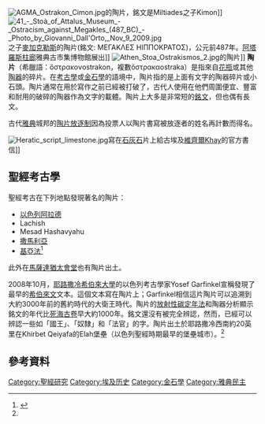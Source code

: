 [[Image:AGMA_Ostrakon_Cimon.jpg|right]]的陶片，銘文是Miltiades之子Kimon]]
[[File:41_-_Stoà_of_Attalus_Museum_-_Ostracism_against_Megakles_(487_BC)_-_Photo_by_Giovanni_Dall'Orto,_Nov_9_2009.jpg|thumb]]之子[[麥加克勒斯|麥加克勒斯]]的陶片(銘文: ΜΕΓΑΚΛΕΣ ΗΙΠΠΟΚΡΑΤΟΣ)，公元前487年。[[阿塔羅斯柱廊|阿塔羅斯柱廊]]雅典古市集博物館展出]]
[[Image:Athen_Stoa_Ostrakismos_2.jpg|right]]的陶片]]
'''陶片'''（希臘語：ὄστρακονostrakon，複數ὄστρακαostraka）是指來自[[花瓶|花瓶]]或其他[[陶器|陶器]]的碎片。在[[考古學|考古學]]或[[金石學|金石學]]的語境中，陶片指的是上面有文字的陶器碎片或小石頭。陶片通常在用於寫作之前已經被打破了，古代人使用在他們周圍便宜、豐富和耐用的破碎的陶器作為文字的載體。陶片上大多是非常短的[[銘文|銘文]]，但也偶有長文。

古代[[雅典|雅典]]城邦的[[陶片放逐制|陶片放逐制]]因為投票人以陶片書寫被放逐者的姓名再計數而得名。

[[Image:Heratic_script_limestone.jpg|right]]寫在[[石灰石|石灰石]]片上給古埃及[[維齊爾_(古埃及)|維齊爾]]Khay的官方書信]]

==聖經考古學==
聖經考古在下列地點發現著名的陶片：
* [[以色列|以色列]][[阿拉德_(以色列)|阿拉德]]
* Lachish
* Mesad Hashavyahu
* [[撒馬利亞|撒馬利亞]]
* [[基亞法|基亞法]]<ref name="cnn">{{Citation |url=http://www.cnn.com/2008/WORLD/meast/10/30/israel.ancient.text/ |title=Archeologist finds 3,000-year old Hebrew text |work=CNN |date=October 30, 2008 }}</ref>
此外在[[馬薩達|馬薩達]][[猶太會堂|猶太會堂]]也有陶片出土。

2008年10月，[[耶路撒冷希伯來大學|耶路撒冷希伯來大學]]的以色列考古學家Yosef Garfinkel宣稱發現了最早的[[希伯來文|希伯來文]]文本。這個文本寫在陶片上；Garfinkel相信這片陶片可以追溯到大約3000年前的舊約時代的大衛王時代。陶片的[[放射性碳定年法|放射性碳定年法]]和陶器分析顯示銘文的年代比[[死海古卷|死海古卷]]早大約1000年。銘文還沒有被完全辨認，然而，已經可以辨認一些如「國王」、「奴隸」和「法官」的字。陶片出土於耶路撒冷西南約20英里在Khirbet Qeiyafa的Elah堡壘（以色列聖經時期最早的堡壘城市）。<ref name="cnn"/>

==參考資料==
{{Reflist}}

{{Authority control}}
[[Category:聖經研究|Category:聖經研究]]
[[Category:埃及历史|Category:埃及历史]]
[[Category:金石學|Category:金石學]]
[[Category:雅典民主|Category:雅典民主]]